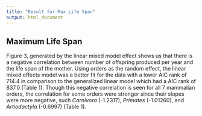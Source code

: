 ```yaml
---
title: "Result for Max Life Span"
output: html_document
---
```


## Maximum Life Span

Figure 3, generated by the linear mixed model effect shows us that there is a negative correlation between number of offspring produced per year and the life span of the mother. Using orders as the random effect, the linear mixed effects model was a better fit for the data with a lower AIC rank of 714.4 in comparison to the generalized linear model which had a AIC rank of 837.0 (Table 1). Though this negative correlation is seen for all 7 mammalian orders, the correlation for some orders were stronger since their slopes were more negative, such *Carnivora* (-1.2317), *Primates* (-1.01260), and *Artiodactyla* (-0.6997) (Table 1). 
